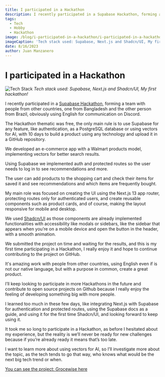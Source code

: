 ```yaml
---
title: I participated in a Hackathon
description: I recently participated in a Supabase Hackathon, forming a team with people from other countries.
tags: 
  - Tech
  - Hobby
  - Hackathon
image: /blog/i-participated-in-a-hackathon/i-participated-in-a-hackathon-banner.png
imageCaption: 'Tech stack used: Supabase, Next.js and Shadcn/UI, My first hackathon!'
date: 8/16/2023
author: Juan Manzanero
---
```


# I participated in a Hackathon

![Tech Stack](/blog/i-participated-in-a-hackathon/i-participated-in-a-hackathon-banner.png)
_Tech stack used: Supabase, Next.js and Shadcn/UI, My first hackathon!_

<PostData date='August 16, 2023' author='Juan Manzanero' />

I recently participated in a [Supabase Hackathon](https://supabase.com/blog/supabase-lw8-hackathon), forming a team with people from other countries, one from Bangladesh and the other person from Brazil, obviously using English for communication on Discord.

The Hackathon thematic was free, the only main rule is to use Supabase for any feature, like authentication, as a PostgreSQL database or using vectors for AI, with 10 days to build a product using any technology and upload it in a GitHub repository.

We developed an e-commerce app with a Walmart products model, implementing vectors for better search results.

Using Supabase we implemented auth and protected routes so the user needs to log in to see recommendations and more.

The user can add products to the shopping cart and check their items for saved it and see recommendations and which items are frequently bought.

My main role was focused on creating the UI using the Next.js 13 app router, protecting routes only for authenticated users, and create reusable components such as product cards, and of course, making the layout responsive for mobile and desktop.

We used [Shadcn/UI](https://ui.shadcn.com/) as those components are already implemented functionalities with accessibility like modals or sidebars, like the sidebar that appears when you’re on a mobile device and open the button in the header, with a smooth animation.

We submitted the project on time and waiting for the results, and this is my first time participating in a Hackathon, I really enjoy it and hope to continue contributing to the project on GitHub.

It's amazing work with people from other countries, using English even if is not our native language, but with a purpose in common, create a great product.

I’ll keep looking to participate in more Hackathons in the future and contribute to open source projects on Github because I really enjoy the feeling of developing something big with more people.

I learned too much in these few days, like integrating Next.js with Supabase for authentication and protected routes, using the Supabase docs as a guide, and using it for the first time Shadcn/UI, and looking forward to keep using it.

It took me so long to participate in a Hackathon, as before I hesitated about my experience, but the reality is we’ll never be ready for new challenges because if you’re already ready it means that’s too late.

I want to learn more about using vectors for AI, so I’ll investigate more about the topic, as the tech tends to go that way, who knows what would be the next big tech trend or when.

[You can see the project: Grocewise here](https://groce-wise.vercel.app/)
